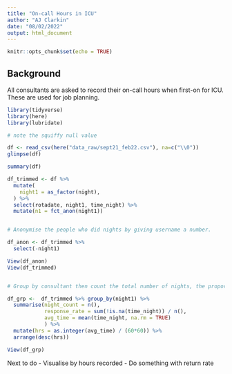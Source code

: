 ```yaml
---
title: "On-call Hours in ICU"
author: "AJ Clarkin"
date: "08/02/2022"
output: html_document
---
```


```r
knitr::opts_chunk$set(echo = TRUE)
```

## Background

All consultants are asked to record their on-call hours when first-on for ICU. These are used for job planning.


```r

library(tidyverse)
library(here)
library(lubridate)
```


```r

# note the squiffy null value

df <- read_csv(here("data_raw/sept21_feb22.csv"), na=c("\\0"))
glimpse(df)

```


```r
summary(df)

df_trimmed <- df %>% 
  mutate(
    night1 = as_factor(night),
  ) %>% 
  select(rotadate, night1, time_night) %>% 
  mutate(n1 = fct_anon(night1))


# Anonymise the people who did nights by giving username a number.

df_anon <- df_trimmed %>% 
  select(-night1)

View(df_anon)
View(df_trimmed)


# Group by consultant then count the total number of nights, the proportion filled in, and the average time of those completed

df_grp <-  df_trimmed %>% group_by(night1) %>% 
  summarise(night_count = n(),
            response_rate = sum(!is.na(time_night)) / n(),
            avg_time = mean(time_night, na.rm = TRUE)
            ) %>% 
  mutate(hrs = as.integer(avg_time) / (60*60)) %>% 
  arrange(desc(hrs))

View(df_grp)

```

Next to do
 - Visualise by hours recorded
 - Do something with return rate

